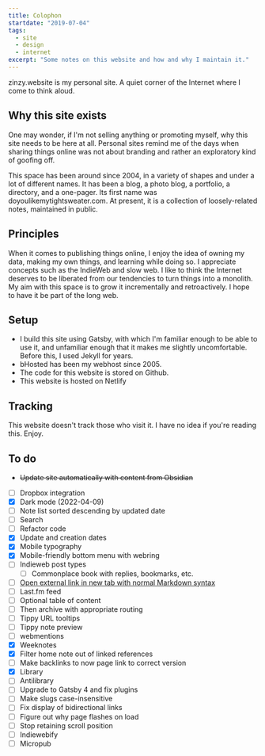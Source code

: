 ```yaml
---
title: Colophon
startdate: "2019-07-04"
tags:
  - site
  - design
  - internet
excerpt: "Some notes on this website and how and why I maintain it."
---
```

zinzy.website is my personal site. A quiet corner of the Internet where I come to think aloud.

## Why this site exists
One may wonder, if I'm not selling anything or promoting myself, why this site needs to be here at all. Personal sites remind me of the days when sharing things online was not about branding and rather an exploratory kind of goofing off.

This space has been around since 2004, in a variety of shapes and under a lot of different names. It has been a blog, a photo blog, a portfolio, a directory, and a one-pager. Its first name was doyoulikemytightsweater.com. At present, it is a collection of loosely-related notes, maintained in public. 

## Principles
When it comes to publishing things online, I enjoy the idea of owning my data, making my own things, and learning while doing so. I appreciate concepts such as the IndieWeb and slow web. I like to think the Internet deserves to be liberated from our tendencies to turn things into a monolith. My aim with this space is to grow it incrementally and retroactively. I hope to have it be part of the long web.

## Setup
- I build this site using Gatsby, with which I'm familiar enough to be able to use it, and unfamiliar enough that it makes me slightly uncomfortable. Before this, I used Jekyll for years.
- bHosted has been my webhost since 2005.
- The code for this website is stored on Github.
- This website is hosted on Netlify

## Tracking
This website doesn't track those who visit it. I have no idea if you're reading this. Enjoy.

## To do
- ~~Update site automatically with content from Obsidian~~
- [ ] Dropbox integration
- [x] Dark mode (2022-04-09)
- [ ] Note list sorted descending by updated date
- [ ] Search
- [ ] Refactor code
- [x] Update and creation dates
- [x] Mobile typography
- [x] Mobile-friendly bottom menu with webring
- [ ] Indieweb post types
  - [ ] Commonplace book with replies, bookmarks, etc.
- [ ] [Open external link in new tab with normal Markdown syntax](https://danielgregory.dev/articles/open-links-in-new-tab-gatsby-mdx)
- [ ] Last.fm feed
- [ ] Optional table of content
- [ ] Then archive with appropriate routing
- [ ] Tippy URL tooltips
- [ ] Tippy note preview 
- [ ] webmentions
- [x] Weeknotes
- [x] Filter home note out of linked references
- [ ] Make backlinks to now page link to correct version
- [x] Library
- [ ] Antilibrary
- [ ] Upgrade to Gatsby 4 and fix plugins
- [ ] Make slugs case-insensitive
- [ ] Fix display of bidirectional links
- [ ] Figure out why page flashes on load
- [ ] Stop retaining scroll position
- [ ] Indiewebify
- [ ] Micropub
